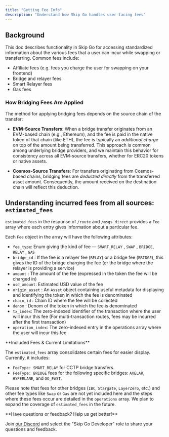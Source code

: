 ```yaml
---
title: "Getting Fee Info"
description: "Understand how Skip Go handles user-facing fees"
---
```


## Background

This doc describes functionality in Skip Go for accessing standardized information about the various fees that a user can incur while swapping or transferring. Common fees include:

* Affiliate fees (e.g. fees you charge the user for swapping on your frontend)
* Bridge and relayer fees
* Smart Relayer fees
* Gas fees

### How Bridging Fees Are Applied
The method for applying bridging fees depends on the source chain of the transfer:

*   **EVM-Source Transfers**: When a bridge transfer originates from an EVM-based chain (e.g., Ethereum), and the fee is paid in the native token of that chain (like ETH), the fee is typically an *additional charge* on top of the amount being transferred. This approach is common among underlying bridge providers, and we maintain this behavior for consistency across all EVM-source transfers, whether for ERC20 tokens or native assets.

*   **Cosmos-Source Transfers**: For transfers originating from Cosmos-based chains, bridging fees are *deducted directly* from the transferred asset amount. Consequently, the amount received on the destination chain will reflect this deduction.

## Understanding incurred fees from all sources: `estimated_fees`

`estimated_fees` in the response of `/route` and `/msgs_direct` provides a `Fee` array where each entry gives information about a particular fee.

Each `Fee` object in the array will have the following attributes:

* `fee_type`: Enum giving the kind of fee — `SMART_RELAY` , `SWAP` , `BRIDGE`, `RELAY` , `GAS`
* `bridge_id` : If the fee is a relayer fee (`RELAY`) or a bridge fee (`BRIDGE`), this gives the ID of the bridge charging the fee (or the bridge where the relayer is providing a service)
* `amount` : The amount of the fee (expressed in the token the fee will be charged in)
* `usd_amount`: Estimated USD value of the fee
* `origin_asset` : An `Asset` object containing useful metadata for displaying and identifying the token in which the fee is denominated
* `chain_id` : Chain ID where the fee will be collected
* `denom` : Denom of the token in which the fee is denominated
* `tx_index`: The zero-indexed identifier of the transaction where the user will incur this fee (For multi-transaction routes, fees may be incurred after the first transaction)
* `operation_index`: The zero-indexed entry in the operations array where the user will incur this fee

 <Warning>
 **Included Fees & Current Limitations**

 The `estimated_fees` array consolidates certain fees for easier display. Currently, it includes:
 * `FeeType: SMART_RELAY` for CCTP bridge transfers.
 * `FeeType: BRIDGE` fees for the following specific bridges: `AXELAR`, `HYPERLANE`, and `GO_FAST`.

 Please note that fees for other bridges (`IBC`, `Stargate`, `LayerZero`, etc.) and other fee types like `Swap` or `Gas` are not yet included here and the steps where these fees occur are detailed in the `operations` array. We plan to expand the coverage of `estimated_fees` in the future.
 </Warning>


<Info>
 **Have questions or feedback? Help us get better!**

 Join [our Discord](https://discord.com/invite/interchain) and select the "Skip Go Developer" role to share your questions and feedback.
</Info>
